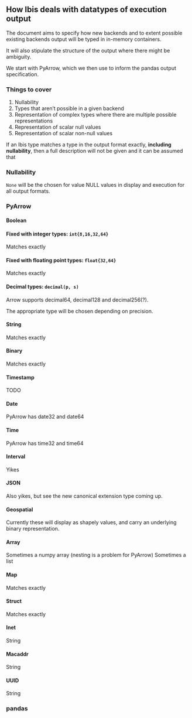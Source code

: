 ## How Ibis deals with datatypes of execution output

The document aims to specify how new backends and to extent possible existing backends output will be typed
in in-memory containers.

It will also stipulate the structure of the output where there might be ambiguity.

We start with PyArrow, which we then use to inform the pandas output specification.


### Things to cover

1. Nullability
1. Types that aren't possible in a given backend
1. Representation of complex types where there are multiple possible representations
1. Representation of scalar null values
1. Representation of scalar non-null values

If an Ibis type matches a type in the output format exactly, **including
nullability**, then a full description will not be given and it can be assumed that

### Nullability

`None` will be the chosen for value NULL values in display and execution for all output formats.

### PyArrow

#### Boolean

#### Fixed with integer types: `int{8,16,32,64}`

Matches exactly

#### Fixed with floating point types: `float{32,64}`

Matches exactly

#### Decimal types: `decimal(p, s)`

Arrow supports decimal64, decimal128 and decimal256(?).

The appropriate type will be chosen depending on precision.

#### String

Matches exactly

#### Binary

Matches exactly

#### Timestamp

TODO

#### Date

PyArrow has date32 and date64

#### Time

PyArrow has time32 and time64

#### Interval

Yikes

#### JSON

Also yikes, but see the new canonical extension type coming up.

#### Geospatial

Currently these will display as shapely values, and carry an underlying binary representation.

#### Array

Sometimes a numpy array (nesting is a problem for PyArrow)
Sometimes a list

#### Map

Matches exactly

#### Struct

Matches exactly

#### Inet

String

#### Macaddr

String

#### UUID

String

### pandas
